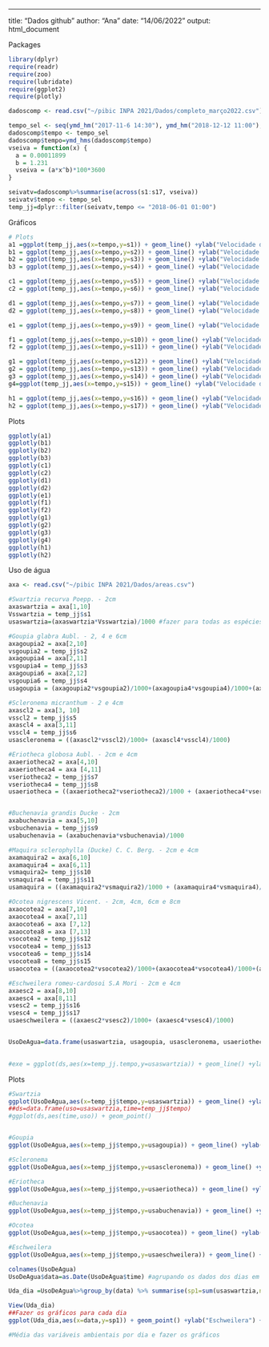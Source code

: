---
title: "Dados github"
author: "Ana"
date: "14/06/2022"
output: html_document

Packages
```r
library(dplyr)
require(readr)
require(zoo)
require(lubridate)
require(ggplot2)
require(plotly)

```
```r
dadoscomp <- read.csv("~/pibic INPA 2021/Dados/completo_março2022.csv")

tempo_sel <- seq(ymd_hm("2017-11-6 14:30"), ymd_hm("2018-12-12 11:00"), by = "30 min")
dadoscomp$tempo <- tempo_sel 
dadoscomp$tempo=ymd_hms(dadoscomp$tempo)
vseiva = function(x) {
  a = 0.00011899 
  b = 1.231
  vseiva = (a*x^b)*100*3600
}

seivatv=dadoscomp%>%summarise(across(s1:s17, vseiva))  
seivatv$tempo <- tempo_sel
temp_jj=dplyr::filter(seivatv,tempo <= "2018-06-01 01:00")
```

Gráficos
```r
# Plots 
a1 =ggplot(temp_jj,aes(x=tempo,y=s1)) + geom_line() +ylab("Velocidade de seiva (cm/h)") + xlab("Tempo") + ggtitle("Swartzia recurva Poepp. - 2cm") 
b1 = ggplot(temp_jj,aes(x=tempo,y=s2)) + geom_line() +ylab("Velocidade de seiva (cm/h)") + xlab("Tempo") + ggtitle("Goupia glabra Aubl. - 2cm")
b2 = ggplot(temp_jj,aes(x=tempo,y=s3)) + geom_line() +ylab("Velocidade de seiva (cm/h)") + xlab("Tempo") + ggtitle("Goupia glabra Aubl. - 4cm")
b3 = ggplot(temp_jj,aes(x=tempo,y=s4)) + geom_line() +ylab("Velocidade de seiva (cm/h)") + xlab("Tempo") + ggtitle("Goupia glabra Aubl. - 6cm")

c1 = ggplot(temp_jj,aes(x=tempo,y=s5)) + geom_line() +ylab("Velocidade de seiva (cm/h)") + xlab("Tempo") + ggtitle("Scleronema micranthum - 2cm")
c2 = ggplot(temp_jj,aes(x=tempo,y=s6)) + geom_line() +ylab("Velocidade de seiva (cm/h)") + xlab("Tempo") + ggtitle("Scleronema micranthum - 4cm")

d1 = ggplot(temp_jj,aes(x=tempo,y=s7)) + geom_line() +ylab("Velocidade de seiva (cm/h)") + xlab("Tempo") + ggtitle("Eriotheca globosa Aubl. - 2cm")
d2 = ggplot(temp_jj,aes(x=tempo,y=s8)) + geom_line() +ylab("Velocidade de seiva (cm/h)") + xlab("Tempo") + ggtitle("Eriotheca globosa Aubl. - 4cm")

e1 = ggplot(temp_jj,aes(x=tempo,y=s9)) + geom_line() +ylab("Velocidade de seiva (cm/h)") + xlab("Tempo") + ggtitle("Buchenavia grandis Ducke - 2cm")

f1 = ggplot(temp_jj,aes(x=tempo,y=s10)) + geom_line() +ylab("Velocidade de seiva (cm/h)") + xlab("Tempo") + ggtitle("Maquira sclerophylla (Ducke) C. C. Berg. - 2cm")
f2 = ggplot(temp_jj,aes(x=tempo,y=s11)) + geom_line() +ylab("Velocidade de seiva (cm/h)") + xlab("Tempo") + ggtitle("Maquira sclerophylla (Ducke) C. C. Berg. - 4cm")

g1 = ggplot(temp_jj,aes(x=tempo,y=s12)) + geom_line() +ylab("Velocidade de seiva (cm/h)") + xlab("Tempo") + ggtitle("Ocotea nigrescens Vicent. - 2cm")
g2 = ggplot(temp_jj,aes(x=tempo,y=s13)) + geom_line() +ylab("Velocidade de seiva (cm/h)") + xlab("Tempo") + ggtitle("Ocotea nigrescens Vicent. - 4cm")
g3 = ggplot(temp_jj,aes(x=tempo,y=s14)) + geom_line() +ylab("Velocidade de seiva (cm/h)") + xlab("Tempo") + ggtitle("Ocotea nigrescens Vicent. - 6cm")
g4=ggplot(temp_jj,aes(x=tempo,y=s15)) + geom_line() +ylab("Velocidade de seiva (cm/h)") + xlab("Tempo") + ggtitle("Ocotea nigrescens Vicent. - 8cm") 

h1 = ggplot(temp_jj,aes(x=tempo,y=s16)) + geom_line() +ylab("Velocidade de seiva (cm/h)") + xlab("Tempo") + ggtitle("Eschweilera romeu-cardosoi S.A Mori - 2cm") 
h2 = ggplot(temp_jj,aes(x=tempo,y=s17)) + geom_line() +ylab("Velocidade de seiva (cm/h)") + xlab("Tempo") + ggtitle("Eschweilera romeu-cardosoi S.A Mori - 4cm")
```

Plots
```r
ggplotly(a1)
ggplotly(b1)
ggplotly(b2)
ggplotly(b3)
ggplotly(c1)
ggplotly(c2)
ggplotly(d1)
ggplotly(d2)
ggplotly(e1)
ggplotly(f1)
ggplotly(f2)
ggplotly(g1)
ggplotly(g2)
ggplotly(g3)
ggplotly(g4)
ggplotly(h1)
ggplotly(h2)
```

Uso de água
```r
axa <- read.csv("~/pibic INPA 2021/Dados/areas.csv")

#Swartzia recurva Poepp. - 2cm
axaswartzia = axa[1,10]
Vsswartzia = temp_jj$s1
usaswartzia=(axaswartzia*Vsswartzia)/1000 #fazer para todas as espécies e depois juntas e um dataframe

#Goupia glabra Aubl. - 2, 4 e 6cm
axagoupia2 = axa[2,10]
vsgoupia2 = temp_jj$s2
axagoupia4 = axa[2,11]
vsgoupia4 = temp_jj$s3
axagoupia6 = axa[2,12]
vsgoupia6 = temp_jj$s4
usagoupia = (axagoupia2*vsgoupia2)/1000+(axagoupia4*vsgoupia4)/1000+(axagoupia6*vsgoupia6)/1000

#Scleronema micranthum - 2 e 4cm
axascl2 = axa[3, 10]
vsscl2 = temp_jj$s5
axascl4 = axa[3,11]
vsscl4 = temp_jj$s6
usascleronema = ((axascl2*vsscl2)/1000+ (axascl4*vsscl4)/1000)

#Eriotheca globosa Aubl. - 2cm e 4cm
axaeriotheca2 = axa[4,10]
axaeriotheca4 = axa [4,11]
vseriotheca2 = temp_jj$s7
vseriotheca4 = temp_jj$s8
usaeriotheca = ((axaeriotheca2*vseriotheca2)/1000 + (axaeriotheca4*vseriotheca4)/1000)


#Buchenavia grandis Ducke - 2cm 
axabuchenavia = axa[5,10]
vsbuchenavia = temp_jj$s9
usabuchenavia = (axabuchenavia*vsbuchenavia)/1000 

#Maquira sclerophylla (Ducke) C. C. Berg. - 2cm e 4cm
axamaquira2 = axa[6,10]
axamaquira4 = axa[6,11]
vsmaquira2= temp_jj$s10
vsmaquira4 = temp_jj$s11
usamaquira = ((axamaquira2*vsmaquira2)/1000 + (axamaquira4*vsmaquira4)/1000)

#Ocotea nigrescens Vicent. - 2cm, 4cm, 6cm e 8cm
axaocotea2 = axa[7,10]
axaocotea4 = axa[7,11]
axaocotea6 = axa [7,12]
axaocotea8 = axa [7,13]
vsocotea2 = temp_jj$s12
vsocotea4 = temp_jj$s13
vsocotea6 = temp_jj$s14
vsocotea8 = temp_jj$s15
usaocotea = ((axaocotea2*vsocotea2)/1000+(axaocotea4*vsocotea4)/1000+(axaocotea6*vsocotea6)/1000+(axaocotea8*vsocotea8)/1000)

#Eschweilera romeu-cardosoi S.A Mori - 2cm e 4cm
axaesc2 = axa[8,10]
axaesc4 = axa[8,11]
vsesc2 = temp_jj$s16
vsesc4 = temp_jj$s17
usaeschweilera = ((axaesc2*vsesc2)/1000+ (axaesc4*vsesc4)/1000)


UsoDeAgua=data.frame(usaswartzia, usagoupia, usascleronema, usaeriotheca, usabuchenavia, usaocotea, usaeschweilera,time= temp_jj$tempo)
                     

#exe = ggplot(ds,aes(x=temp_jj.tempo,y=usaswartzia)) + geom_line() +ylab("Uso de água") + xlab("Tempo") + ggtitle("Swartzia")

```
Plots
```r
#Swartzia
ggplot(UsoDeAgua,aes(x=temp_jj$tempo,y=usaswartzia)) + geom_line() +ylab("Swartzia") + xlab("Tempo") + ggtitle("Uso de água")
##ds=data.frame(uso=usaswartzia,time=temp_jj$tempo)
#ggplot(ds,aes(time,uso)) + geom_point()


#Goupia
ggplot(UsoDeAgua,aes(x=temp_jj$tempo,y=usagoupia)) + geom_line() +ylab("Goupia") + xlab("Tempo") + ggtitle("Uso de água")

#Scleronema
ggplot(UsoDeAgua,aes(x=temp_jj$tempo,y=usascleronema)) + geom_line() +ylab("Scleronema") + xlab("Tempo") + ggtitle("Uso de água")

#Eriotheca
ggplot(UsoDeAgua,aes(x=temp_jj$tempo,y=usaeriotheca)) + geom_line() +ylab("Eriotheca") + xlab("Tempo") + ggtitle("Uso de água")

#Buchenavia
ggplot(UsoDeAgua,aes(x=temp_jj$tempo,y=usabuchenavia)) + geom_line() +ylab("Buchenavia") + xlab("Tempo") + ggtitle("Uso de água")

#Ocotea
ggplot(UsoDeAgua,aes(x=temp_jj$tempo,y=usaocotea)) + geom_line() +ylab("Ocotea") + xlab("Tempo") + ggtitle("Uso de água")

#Eschweilera
ggplot(UsoDeAgua,aes(x=temp_jj$tempo,y=usaeschweilera)) + geom_line() +ylab("Eschweilera") + xlab("Tempo") + ggtitle("Uso de água")

```

```r
colnames(UsoDeAgua)
UsoDeAgua$data=as.Date(UsoDeAgua$time) #agrupando os dados dos dias em um só 

Uda_dia =UsoDeAgua%>%group_by(data) %>% summarise(sp1=sum(usaswartzia,na.rm=T), sp2 = sum(usagoupia,na.rm=T), sp3= sum(usascleronema,na.rm=T), sp4 = sum(usaeriotheca,na.rm=T), sp5 = sum(usabuchenavia,na.rm=T), sp6 = sum(usaocotea,na.rm=T), sp7 = sum(usaeschweilera,na.rm=T)) #uso de água por dia

View(Uda_dia)
##Fazer os gráficos para cada dia
ggplot(Uda_dia,aes(x=data,y=sp1)) + geom_point() +ylab("Eschweilera") + xlab("Tempo") + ggtitle("Uso de água/dia")

#Média das variáveis ambientais por dia e fazer os gráficos
```



